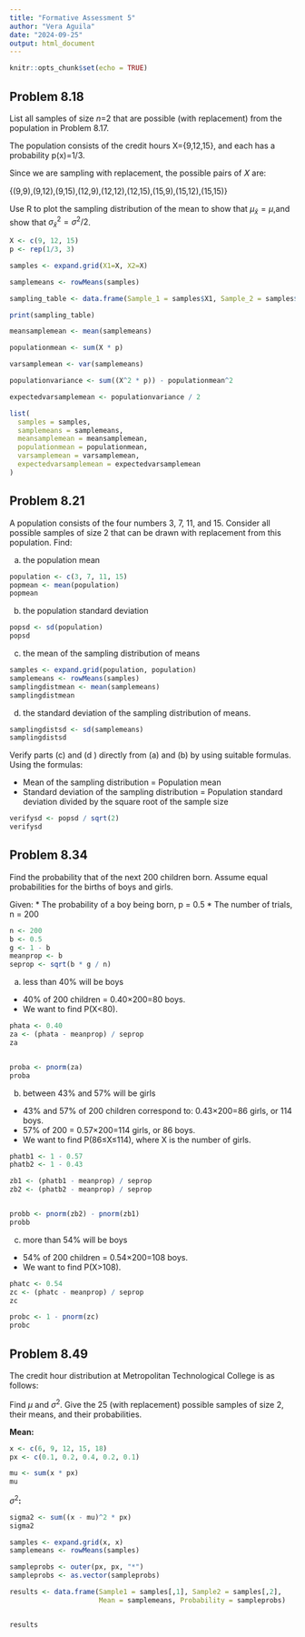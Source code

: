 ```yaml
---
title: "Formative Assessment 5"
author: "Vera Aguila"
date: "2024-09-25"
output: html_document
---
```


```r
knitr::opts_chunk$set(echo = TRUE)
```

## Problem 8.18

List all samples of size *n*=2 that are possible (with replacement) from the population in Problem 8.17. 

The population consists of the credit hours X={9,12,15}, and each has a probability p(x)=1/3.

Since we are sampling with replacement, the possible pairs of 𝑋 are: 

{(9,9),(9,12),(9,15),(12,9),(12,12),(12,15),(15,9),(15,12),(15,15)}


Use R to plot the sampling distribution of the mean to show that $\mu_{\bar{x}} = \mu$,and show that $\sigma_{\bar{x}}^2 = \sigma^2 / 2$.

```r
X <- c(9, 12, 15)
p <- rep(1/3, 3) 

samples <- expand.grid(X1=X, X2=X)

samplemeans <- rowMeans(samples)

sampling_table <- data.frame(Sample_1 = samples$X1, Sample_2 = samples$X2, Sample_Mean = samplemeans)

print(sampling_table)

meansamplemean <- mean(samplemeans)

populationmean <- sum(X * p)

varsamplemean <- var(samplemeans)

populationvariance <- sum((X^2 * p)) - populationmean^2

expectedvarsamplemean <- populationvariance / 2

list(
  samples = samples,
  samplemeans = samplemeans,
  meansamplemean = meansamplemean,
  populationmean = populationmean,
  varsamplemean = varsamplemean,
  expectedvarsamplemean = expectedvarsamplemean
)

```



## Problem 8.21

A population consists of the four numbers 3, 7, 11, and 15. Consider all possible samples of size 2 that can be drawn with replacement from this population. Find:

(a) the population mean

```r
population <- c(3, 7, 11, 15)
popmean <- mean(population)
popmean

```

(b) the population standard deviation

```r
popsd <- sd(population)
popsd

```

(c) the mean of the sampling distribution of means

```r
samples <- expand.grid(population, population)
samplemeans <- rowMeans(samples)
samplingdistmean <- mean(samplemeans)
samplingdistmean

```

(d) the standard deviation of the sampling distribution of means.

```r
samplingdistsd <- sd(samplemeans)
samplingdistsd

```

Verify parts (c) and (d ) directly from (a) and (b) by using suitable formulas. Using the formulas:

-   Mean of the sampling distribution = Population mean
-   Standard deviation of the sampling distribution = Population standard deviation divided by the square root of the sample size

```r
verifysd <- popsd / sqrt(2)
verifysd

```

## Problem 8.34

Find the probability that of the next 200 children born. Assume equal probabilities for the births of boys and girls.

Given: \* The probability of a boy being born, p = 0.5 \* The number of trials, n = 200

```r
n <- 200          
b <- 0.5          
g <- 1 - b
meanprop <- b 
seprop <- sqrt(b * g / n)
```

(a) less than 40% will be boys

-   40% of 200 children = 0.40×200=80 boys.
-   We want to find P(X\<80).

```r
phata <- 0.40  
za <- (phata - meanprop) / seprop  
za


proba <- pnorm(za)  
proba

```

(b) between 43% and 57% will be girls

-   43% and 57% of 200 children correspond to: 0.43×200=86 girls, or 114 boys.
-   57% of 200 = 0.57×200=114 girls, or 86 boys.
-   We want to find P(86≤X≤114), where X is the number of girls.

```r
phatb1 <- 1 - 0.57  
phatb2 <- 1 - 0.43  

zb1 <- (phatb1 - meanprop) / seprop
zb2 <- (phatb2 - meanprop) / seprop


probb <- pnorm(zb2) - pnorm(zb1)
probb


```

(c) more than 54% will be boys

-   54% of 200 children = 0.54×200=108 boys.
-   We want to find P(X\>108).

```r
phatc <- 0.54
zc <- (phatc - meanprop) / seprop
zc

probc <- 1 - pnorm(zc)
probc


```

## Problem 8.49

The credit hour distribution at Metropolitan Technological College is as follows:

Find $\mu$ and $\sigma^2$. Give the 25 (with replacement) possible samples of size 2, their means, and their probabilities.

**Mean:**

```r
x <- c(6, 9, 12, 15, 18)
px <- c(0.1, 0.2, 0.4, 0.2, 0.1)  

mu <- sum(x * px)
mu  
```

$\sigma^2$**:**

```r
sigma2 <- sum((x - mu)^2 * px)
sigma2

samples <- expand.grid(x, x) 
samplemeans <- rowMeans(samples)

sampleprobs <- outer(px, px, "*")  
sampleprobs <- as.vector(sampleprobs)

results <- data.frame(Sample1 = samples[,1], Sample2 = samples[,2], 
                      Mean = samplemeans, Probability = sampleprobs)


results

```
